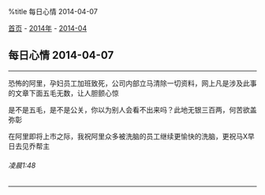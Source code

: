 %title 每日心情 2014-04-07

[[../../../index|首页]] - [[../index|2014年]] - [[index|2014-04]]
==每日心情 2014-04-07==
----
恐怖的阿里，孕妇员工加班致死，公司内部立马清除一切资料，网上凡是涉及此事的文章下面五毛无数，让人胆颤心惊

是不是五毛，是不是公关，你以为别人会看不出来吗？此地无银三百两，何苦欲盖弥彰

在阿里即将上市之际，我祝阿里众多被洗脑的员工继续更愉快的洗脑，更祝马X早日去见乔帮主
======凌晨1:48======
----
